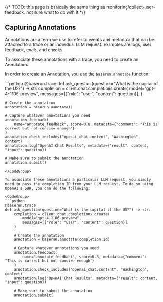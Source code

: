 {/* TODO: this page is basically the same thing as monitoring/collect-user-feedback. not sure what to do with it */}

## Capturing Annotations

Annotations are a term we use to refer to events and metadata that can be attached to a trace or an individual LLM request. Examples are logs, user feedback, evals, and checks.

To associate these annotations with a trace, you need to create an Annotation.

In order to create an Annotation, you use the `baserun.annotate` function:

<CodeGroup>
```python
@baserun.trace
def ask_question(question="What is the capital of the US?") -> str:
    completion = client.chat.completions.create(
        model="gpt-4-1106-preview",
        messages=[{"role": "user", "content": question}],
    )

    # Create the annotation
    annotation = baserun.annotate()

    # Capture whatever annotations you need
    annotation.feedback(
        name="annotate_feedback", score=0.8, metadata={"comment": "This is correct but not concise enough"}
    )
    annotation.check_includes("openai_chat.content", "Washington", content)
    annotation.log("OpenAI Chat Results", metadata={"result": content, "input": question})

    # Make sure to submit the annotation
    annotation.submit()

````
</CodeGroup>

To associate these annotations a particular LLM request, you simply need to pass the completion ID from your LLM request. To do so using OpenAI's SDK, you can do the following:

<CodeGroup>
```python
@baserun.trace
def ask_question(question="What is the capital of the US?") -> str:
    completion = client.chat.completions.create(
        model="gpt-4-1106-preview",
        messages=[{"role": "user", "content": question}],
    )

    # Create the annotation
    annotation = baserun.annotate(completion.id)

    # Capture whatever annotations you need
    annotation.feedback(
        name="annotate_feedback", score=0.8, metadata={"comment": "This is correct but not concise enough"}
    )
    annotation.check_includes("openai_chat.content", "Washington", content)
    annotation.log("OpenAI Chat Results", metadata={"result": content, "input": question})

    # Make sure to submit the annotation
    annotation.submit()
````

</CodeGroup>
